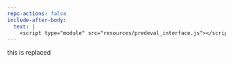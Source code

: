 ```yaml
---
repo-actions: false
include-after-body:
  text: |
    <script type="module" src="resources/predeval_interface.js"></script>
---
```



::: {#predEval_row .grid .column-screen-inset}

this is replaced

:::
